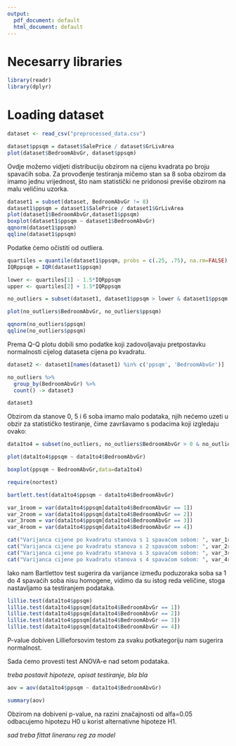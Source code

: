 ```yaml
---
output:
  pdf_document: default
  html_document: default
---
```

# Necesarry libraries

```r
library(readr)
library(dplyr)
```

# Loading dataset

```r
dataset <- read_csv("preprocessed_data.csv")
```

```r
dataset$ppsqm = dataset$SalePrice / dataset$GrLivArea
plot(dataset$BedroomAbvGr, dataset$ppsqm)
```
Ovdje možemo vidjeti distribuciju obzirom na cijenu kvadrata po broju spavaćih soba. Za provođenje testiranja mičemo stan sa 8 soba obzirom da imamo jednu vrijednost, što nam statistički ne pridonosi previše obzirom na malu veličinu uzorka.


```r
dataset1 = subset(dataset, BedroomAbvGr != 8)
dataset1$ppsqm = dataset1$SalePrice / dataset1$GrLivArea
plot(dataset1$BedroomAbvGr,dataset1$ppsqm)
boxplot(dataset1$ppsqm ~ dataset1$BedroomAbvGr)
qqnorm(dataset1$ppsqm)
qqline(dataset1$ppsqm)
```
Podatke ćemo očistiti od outliera.

```r
quartiles = quantile(dataset1$ppsqm, probs = c(.25, .75), na.rm=FALSE)
IQRppsqm = IQR(dataset1$ppsqm)

lower <- quartiles[1] - 1.5*IQRppsqm
upper <- quartiles[2] + 1.5*IQRppsqm

no_outliers = subset(dataset1, dataset1$ppsqm > lower & dataset1$ppsqm < upper)

plot(no_outliers$BedroomAbvGr, no_outliers$ppsqm)

qqnorm(no_outliers$ppsqm)
qqline(no_outliers$ppsqm)
```
Prema Q-Q plotu dobili smo podatke koji zadovoljavaju pretpostavku normalnosti cijelog dataseta cijena po kvadratu.

```r
dataset2 <- dataset1[names(dataset1) %in% c('ppsqm', 'BedroomAbvGr')]

no_outliers %>%
  group_by(BedroomAbvGr) %>%
  count() -> dataset3

dataset3

```

Obzirom da stanove 0, 5 i 6 soba imamo malo podataka, njih nećemo uzeti u obzir za statističko testiranje, čime završavamo s podacima koji izgledaju ovako:

```r

data1to4 = subset(no_outliers, no_outliers$BedroomAbvGr > 0 & no_outliers$BedroomAbvGr < 5) 

plot(data1to4$ppsqm ~ data1to4$BedroomAbvGr)

boxplot(ppsqm ~ BedroomAbvGr,data=data1to4)
```
```r
require(nortest)

bartlett.test(data1to4$ppsqm ~ data1to4$BedroomAbvGr)

var_1room = var(data1to4$ppsqm[data1to4$BedroomAbvGr == 1])
var_2room = var(data1to4$ppsqm[data1to4$BedroomAbvGr == 2])
var_3room = var(data1to4$ppsqm[data1to4$BedroomAbvGr == 3])
var_4room = var(data1to4$ppsqm[data1to4$BedroomAbvGr == 4])

cat("Varijanca cijene po kvadratu stanova s 1 spavaćom sobom: ", var_1room, "\n")
cat("Varijanca cijene po kvadratu stanova s 2 spavaćom sobom: ", var_2room, "\n")
cat("Varijanca cijene po kvadratu stanova s 3 spavaćom sobom: ", var_3room, "\n")
cat("Varijanca cijene po kvadratu stanova s 4 spavaćom sobom: ", var_4room, "\n")
```

Iako nam Bartlettov test sugerira da varijance između poduzoraka soba sa 1 do 4 spavaćih soba nisu homogene, vidimo da su istog reda veličine, stoga nastavljamo sa testiranjem podataka.

```r
lillie.test(data1to4$ppsqm)
lillie.test(data1to4$ppsqm[data1to4$BedroomAbvGr == 1])
lillie.test(data1to4$ppsqm[data1to4$BedroomAbvGr == 2])
lillie.test(data1to4$ppsqm[data1to4$BedroomAbvGr == 3])
lillie.test(data1to4$ppsqm[data1to4$BedroomAbvGr == 4])
```

P-value dobiven Lillieforsovim testom za svaku potkategoriju nam sugerira normalnost.

Sada ćemo provesti test ANOVA-e nad setom podataka.

*treba postavit hipoteze, opisat testiranje, bla bla*

```r
aov = aov(data1to4$ppsqm ~ data1to4$BedroomAbvGr)

summary(aov)
```
Obzirom na dobiveni p-value, na razini značajnosti od alfa=0.05 odbacujemo hipotezu H0 u korist alternativne hipoteze H1.

*sad treba fittat lineranu reg za model*
